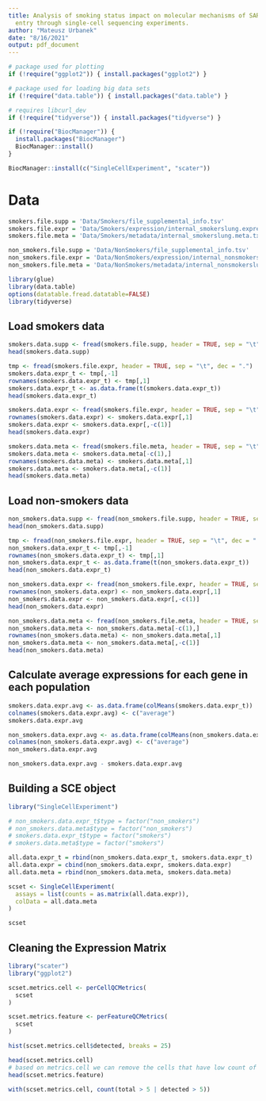 ```yaml
---
title: Analysis of smoking status impact on molecular mechanisms of SARS -CoV-2 viral
  entry through single-cell sequencing experiments.
author: "Mateusz Urbanek"
date: "8/16/2021"
output: pdf_document
---
```


```r
# package used for plotting
if (!require("ggplot2")) { install.packages("ggplot2") }

# package used for loading big data sets
if (!require("data.table")) { install.packages("data.table") }

# requires libcurl_dev
if (!require("tidyverse")) { install.packages("tidyverse") }

if (!require("BiocManager")) { 
  install.packages("BiocManager")
  BiocManager::install()  
}

BiocManager::install(c("SingleCellExperiment", "scater"))
```

# Data

```r
smokers.file.supp = 'Data/Smokers/file_supplemental_info.tsv'
smokers.file.expr = 'Data/Smokers/expression/internal_smokerslung.expression.txt'
smokers.file.meta = 'Data/Smokers/metadata/internal_smokerslung.meta.txt'

non_smokers.file.supp = 'Data/NonSmokers/file_supplemental_info.tsv'
non_smokers.file.expr = 'Data/NonSmokers/expression/internal_nonsmokerslung.expression.txt'
non_smokers.file.meta = 'Data/NonSmokers/metadata/internal_nonsmokerslung.meta.txt'

library(glue)
library(data.table)
options(datatable.fread.datatable=FALSE)
library(tidyverse)
```

## Load smokers data

```r
smokers.data.supp <- fread(smokers.file.supp, header = TRUE, sep = "\t", dec = ".")
head(smokers.data.supp)

tmp <- fread(smokers.file.expr, header = TRUE, sep = "\t", dec = ".")
smokers.data.expr_t <- tmp[,-1]
rownames(smokers.data.expr_t) <- tmp[,1]
smokers.data.expr_t <- as.data.frame(t(smokers.data.expr_t))
head(smokers.data.expr_t)

smokers.data.expr <- fread(smokers.file.expr, header = TRUE, sep = "\t", dec = ".")
rownames(smokers.data.expr) <- smokers.data.expr[,1]
smokers.data.expr <- smokers.data.expr[,-c(1)]
head(smokers.data.expr)

smokers.data.meta <- fread(smokers.file.meta, header = TRUE, sep = "\t", dec = ".")
smokers.data.meta <- smokers.data.meta[-c(1),]
rownames(smokers.data.meta) <- smokers.data.meta[,1]
smokers.data.meta <- smokers.data.meta[,-c(1)]
head(smokers.data.meta)
```

## Load non-smokers data

```r
non_smokers.data.supp <- fread(non_smokers.file.supp, header = TRUE, sep = "\t", dec = ".")
head(non_smokers.data.supp)

tmp <- fread(non_smokers.file.expr, header = TRUE, sep = "\t", dec = ".")
non_smokers.data.expr_t <- tmp[,-1]
rownames(non_smokers.data.expr_t) <- tmp[,1]
non_smokers.data.expr_t <- as.data.frame(t(non_smokers.data.expr_t))
head(non_smokers.data.expr_t)

non_smokers.data.expr <- fread(non_smokers.file.expr, header = TRUE, sep = "\t", dec = ".")
rownames(non_smokers.data.expr) <- non_smokers.data.expr[,1]
non_smokers.data.expr <- non_smokers.data.expr[,-c(1)]
head(non_smokers.data.expr)

non_smokers.data.meta <- fread(non_smokers.file.meta, header = TRUE, sep = "\t", dec = ".")
non_smokers.data.meta <- non_smokers.data.meta[-c(1),]
rownames(non_smokers.data.meta) <- non_smokers.data.meta[,1]
non_smokers.data.meta <- non_smokers.data.meta[,-c(1)]
head(non_smokers.data.meta)
```

## Calculate average expressions for each gene in each population

```r
smokers.data.expr.avg <- as.data.frame(colMeans(smokers.data.expr_t))
colnames(smokers.data.expr.avg) <- c("average")
smokers.data.expr.avg
```

```r
non_smokers.data.expr.avg <- as.data.frame(colMeans(non_smokers.data.expr_t))
colnames(non_smokers.data.expr.avg) <- c("average")
non_smokers.data.expr.avg
```

```r
non_smokers.data.expr.avg - smokers.data.expr.avg
```

## Building a SCE object 

```r
library("SingleCellExperiment")

# non_smokers.data.expr_t$type = factor("non_smokers")
# non_smokers.data.meta$type = factor("non_smokers")
# smokers.data.expr_t$type = factor("smokers")
# smokers.data.meta$type = factor("smokers")

all.data.expr_t = rbind(non_smokers.data.expr_t, smokers.data.expr_t)
all.data.expr = cbind(non_smokers.data.expr, smokers.data.expr)
all.data.meta = rbind(non_smokers.data.meta, smokers.data.meta)

scset <- SingleCellExperiment(
  assays = list(counts = as.matrix(all.data.expr)),
  colData = all.data.meta
)

scset
```

## Cleaning the Expression Matrix

```r
library("scater")
library("ggplot2")

scset.metrics.cell <- perCellQCMetrics(
  scset
)

scset.metrics.feature <- perFeatureQCMetrics(
  scset
)

hist(scset.metrics.cell$detected, breaks = 25)

head(scset.metrics.cell) 
# based on metrics.cell we can remove the cells that have low count of detected or/and low count of total?
head(scset.metrics.feature)

with(scset.metrics.cell, count(total > 5 | detected > 5))
```
